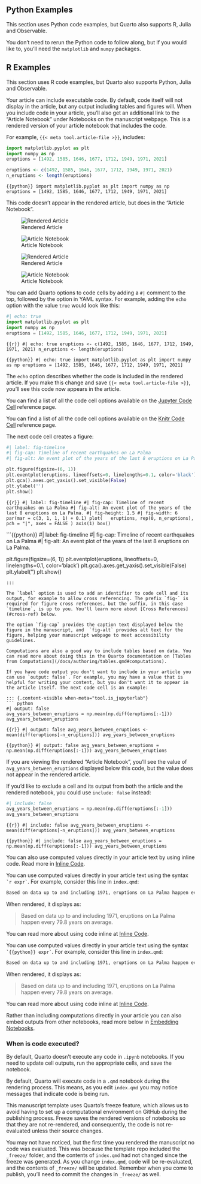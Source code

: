 ::: {.content-visible unless-meta="tool.is_rstudio"}
::: callout-tip
## Python Examples

This section uses Python code examples, but Quarto also supports R, Julia and Observable.

::: {.content-visible when-meta="tool.is_jupyterlab"}
You don't need to rerun the Python code to follow along, but if you would like to, you'll need the `matplotlib` and `numpy` packages.
:::
:::
:::

::: {.content-visible when-meta="tool.is_rstudio"}
::: callout-tip
## R Examples

This section uses R code examples, but Quarto also supports Python, Julia and Observable.
:::
:::

Your article can include executable code. By default, code itself will not display in the article, but any output including tables and figures will. When you include code in your article, you'll also get an additional link to the "Article Notebook" under Notebooks on the manuscript webpage. This is a rendered version of your article notebook that includes the code.

For example, `{{< meta tool.article-file >}}`, includes:

::: {.content-visible when-meta="tool.is_jupyterlab"}
``` python
import matplotlib.pyplot as plt
import numpy as np
eruptions = [1492, 1585, 1646, 1677, 1712, 1949, 1971, 2021]
```
:::

::: {.content-visible when-meta="tool.is_rstudio"}
``` r
eruptions <- c(1492, 1585, 1646, 1677, 1712, 1949, 1971, 2021)
n_eruptions <- length(eruptions)
```
:::

::: {.content-visible when-meta="tool.is_vscode"}
```{{python}}
import matplotlib.pyplot as plt
import numpy as np
eruptions = [1492, 1585, 1646, 1677, 1712, 1949, 1971, 2021]
```
:::

This code doesn't appear in the rendered article, but does in the "Article Notebook".

::: {.content-visible unless-meta="tool.is_rstudio"}
::: {layout-ncol=2}
![Rendered Article](images/code-webpage.png){.border fig-alt="Screenshot of the rendered article with a section starting with 'Let x denote'. No code is visible."}

![Article Notebook](images/code-article-notebook.png){.border fig-alt="Screenshot of the Article Notebook with a section starting with 'Let x denote'. Code is visible in two cells. The first cell starts 'import matplotlib'"}
:::
:::

::: {.content-visible when-meta="tool.is_rstudio"}
::: {layout-ncol=2}
![Rendered Article](images/code-webpage.png){.border fig-alt="Screenshot of the rendered article with a section starting with 'Let x denote'. No code is visible."}

![Article Notebook](images/code-article-notebook-r.png){.border fig-alt="Screenshot of the Article Notebook with a section starting with 'Let x denote'. Code is visible in two blocks. The first block starts 'eruptions <-'"}
:::
:::

You can add Quarto options to code cells by adding a `#|` comment to the top, followed by the option in YAML syntax. For example, adding the `echo` option with the value `true` would look like this:

::: {.content-visible when-meta="tool.is_jupyterlab"}
``` python
#| echo: true
import matplotlib.pyplot as plt
import numpy as np
eruptions = [1492, 1585, 1646, 1677, 1712, 1949, 1971, 2021]
```
:::

::: {.content-visible when-meta="tool.is_rstudio"}
```{{r}}
#| echo: true
eruptions <- c(1492, 1585, 1646, 1677, 1712, 1949, 1971, 2021)
n_eruptions <- length(eruptions)
```
:::

::: {.content-visible when-meta="tool.is_vscode"}
```{{python}}
#| echo: true
import matplotlib.pyplot as plt
import numpy as np
eruptions = [1492, 1585, 1646, 1677, 1712, 1949, 1971, 2021]
```
:::

The `echo` option describes whether the code is included in the rendered article. If you make this change and save `{{< meta tool.article-file >}}`, you'll see this code now appears in the article.

::: {.content-visible unless-meta="tool.is_rstudio"}
You can find a list of all the code cell options available on the [Jupyter Code Cell](/docs/reference/cells/cells-jupyter.qmd) reference page.
:::

::: {.content-visible when-meta="tool.is_rstudio"}
You can find a list of all the code cell options available on the [Knitr Code Cell](/docs/reference/cells/cells-knitr.qmd) reference page.
:::

The next code cell creates a figure:

::: {.content-visible when-meta="tool.is_jupyterlab"}
``` python
#| label: fig-timeline
#| fig-cap: Timeline of recent earthquakes on La Palma
#| fig-alt: An event plot of the years of the last 8 eruptions on La Palma.

plt.figure(figsize=(6, 1))
plt.eventplot(eruptions, lineoffsets=0, linelengths=0.1, color='black')
plt.gca().axes.get_yaxis().set_visible(False)
plt.ylabel('')
plt.show()
```
:::

::: {.content-visible when-meta="tool.is_rstudio"}
```{{r}}
#| label: fig-timeline
#| fig-cap: Timeline of recent earthquakes on La Palma
#| fig-alt: An event plot of the years of the last 8 eruptions on La Palma.
#| fig-height: 1.5
#| fig-width: 6
par(mar = c(3, 1, 1, 1) + 0.1)
plot(
  eruptions, rep(0, n_eruptions), 
  pch = "|", axes = FALSE
)
axis(1)
box()
```
:::

::: {.content-visible when-meta="tool.is_vscode"}
```{{python}}
#| label: fig-timeline
#| fig-cap: Timeline of recent earthquakes on La Palma
#| fig-alt: An event plot of the years of the last 8 eruptions on La Palma.

plt.figure(figsize=(6, 1))
plt.eventplot(eruptions, lineoffsets=0, linelengths=0.1, color='black')
plt.gca().axes.get_yaxis().set_visible(False)
plt.ylabel('')
plt.show()
```
:::

The `label` option is used to add an identifier to code cell and its output, for example to allow cross referencing. The prefix `fig-` is required for figure cross references, but the suffix, in this case `timeline`, is up to you. You'll learn more about [Cross References](#cross-ref) below. 

The option `fig-cap` provides the caption text displayed below the figure in the manuscript, and  `fig-alt` provides alt text for the figure, helping your manuscript webpage to meet accessibility guidelines. 

Computations are also a good way to include tables based on data. You can read more about doing this in the Quarto documentation on [Tables from Computations](/docs/authoring/tables.qmd#computations).

If you have code output you don't want to include in your article you can use `output: false`. For example, you may have a value that is helpful for writing your content, but you don't want it to appear in the article itself. The next code cell is an example:

::: {.content-visible when-meta="tool.is_jupyterlab"}
``` python
#| output: false
avg_years_between_eruptions = np.mean(np.diff(eruptions[:-1]))
avg_years_between_eruptions
```
:::

::: {.content-visible when-meta="tool.is_rstudio"}
```{{r}}
#| output: false
avg_years_between_eruptions <- mean(diff(eruptions[-n_eruptions]))
avg_years_between_eruptions
```
:::

::: {.content-visible when-meta="tool.is_vscode"}
```{{python}}
#| output: false
avg_years_between_eruptions = np.mean(np.diff(eruptions[:-1]))
avg_years_between_eruptions
```
:::

If you are viewing the rendered "Article Notebook", you'll see the value of `avg_years_between_eruptions` displayed below this code, but the value does not appear in the rendered article.

If you'd like to exclude a cell and its output from both the article and the rendered notebook, you could use `include: false` instead:

::: {.content-visible when-meta="tool.is_jupyterlab"}
``` python
#| include: false
avg_years_between_eruptions = np.mean(np.diff(eruptions[:-1]))
avg_years_between_eruptions
```
:::

::: {.content-visible when-meta="tool.is_rstudio"}
```{{r}}
#| include: false
avg_years_between_eruptions <- mean(diff(eruptions[-n_eruptions]))
avg_years_between_eruptions
```
:::

::: {.content-visible when-meta="tool.is_vscode"}
```{{python}}
#| include: false
avg_years_between_eruptions = np.mean(np.diff(eruptions[:-1]))
avg_years_between_eruptions
```
:::

::: {.content-visible when-meta="tool.is_jupyterlab"}
You can also use computed values directly in your article text by using inline code. Read more in [Inline Code](/docs/computations/inline-code.qmd).
:::

::: {.content-visible when-meta="tool.is_rstudio"}
You can use computed values directly in your article text using the syntax `` `r expr` ``. For example, consider this line in `index.qmd`:

``` markdown
Based on data up to and including 1971, eruptions on La Palma happen every `r round(avg_years_between_eruptions, 1)` years on average.
```

When rendered, it displays as:

> Based on data up to and including 1971, eruptions on La Palma happen every 79.8 years on average.

You can read more about using code inline at [Inline Code](/docs/computations/execution-options.qmd#inline-code).
:::

::: {.content-visible when-meta="tool.is_vscode"}
You can use computed values directly in your article text using the syntax `` `{{python}} expr` ``. For example, consider this line in `index.qmd`:

``` markdown
Based on data up to and including 1971, eruptions on La Palma happen every `{{python}} f"{avg_years_between_eruptions:.1f}"` years on average.
```

When rendered, it displays as:

> Based on data up to and including 1971, eruptions on La Palma happen every 79.8 years on average.

You can read more about using code inline at [Inline Code](/docs/computations/execution-options.qmd#inline-code).
:::

Rather than including computations directly in your article you can also embed outputs from other notebooks, read more below in [Embedding Notebooks](#embed).

### When is code executed?

::: {.content-visible when-meta="tool.is_jupyterlab"}

By default, Quarto doesn't execute any code in `.ipynb` notebooks.
If you need to update cell outputs, run the appropriate cells, and save the notebook. 

:::

::: {.content-visible unless-meta="tool.is_jupyterlab"}

By default, Quarto will execute code in a `.qmd` notebook during the rendering process. This means, as you edit `index.qmd` you may notice messages that indicate code is being run.

This manuscript template uses Quarto's freeze feature, which allows us to avoid having to set up a computational environment on GitHub during the publishing process. Freeze saves the rendered versions of notebooks so that they are not re-rendered, and consequently, the code is not re-evaluated unless their source changes.

You may not have noticed, but the first time you rendered the manuscript no code was evaluated. This was because the template repo included the `_freeze/` folder, and the contents of `index.qmd` had not changed since the freeze was generated. As you change `index.qmd`, code will be re-evaluated, and the contents of `_freeze/` will be updated. Remember when you come to publish, you'll need to commit the changes in `_freeze/` as well.

:::
